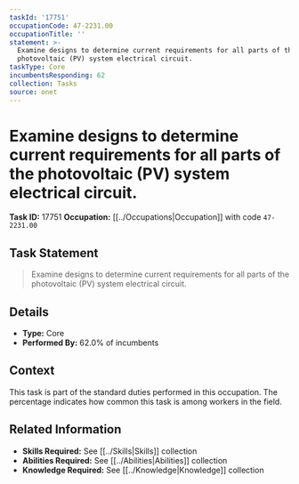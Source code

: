 ```yaml
---
taskId: '17751'
occupationCode: 47-2231.00
occupationTitle: ''
statement: >-
  Examine designs to determine current requirements for all parts of the
  photovoltaic (PV) system electrical circuit.
taskType: Core
incumbentsResponding: 62
collection: Tasks
source: onet
---
```

# Examine designs to determine current requirements for all parts of the photovoltaic (PV) system electrical circuit.

**Task ID:** 17751
**Occupation:** [[../Occupations|Occupation]] with code `47-2231.00`

## Task Statement

> Examine designs to determine current requirements for all parts of the photovoltaic (PV) system electrical circuit.

## Details

- **Type:** Core
- **Performed By:** 62.0% of incumbents

## Context

This task is part of the standard duties performed in this occupation. The percentage indicates how common this task is among workers in the field.

## Related Information

- **Skills Required:** See [[../Skills|Skills]] collection
- **Abilities Required:** See [[../Abilities|Abilities]] collection
- **Knowledge Required:** See [[../Knowledge|Knowledge]] collection
